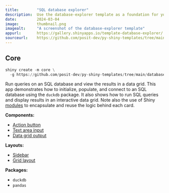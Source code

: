 ```yaml
---
title:        "SQL database explorer"
description:  Use the database-explorer template as a foundation for your next Shiny app.
date:         2024-03-04
image:        thumbnail.png
imagealt:     "A screenshot of the database-explorer template"
appurl:       https://gallery.shinyapps.io/template-database-explorer/
sourceurl:    https://github.com/posit-dev/py-shiny-templates/tree/main/database-explorer
---
```


::: {.panel-tabset .shiny-mode-tabset}
## Core
``` python
shiny create -m core \
  -g https://github.com/posit-dev/py-shiny-templates/tree/main/database-explorer
```
:::


Run queries on an SQL database and view the results in a data grid.
This app demonstrates how to initialize, populate, and connect to an SQL database using the `duckdb` package.
It also shows how to run SQL queries and display results in an interactive data grid.
Note also the use of Shiny [modules](/docs/modules.html) to encapsulate and reuse the logic behind each card.

:::: {.grid .tags}

::: {.g-col-6 .g-col-sm-4}
**Components:**

* [Action button](/components/inputs/action-button)
* [Text area input](/components/inputs/text-area)
* [Data grid output](/components/outputs/data-grid)

:::
::: {.g-col-6 .g-col-sm-4}
**Layouts:**

* [Sidebar](/layouts/sidebars)
* [Grid layout](/layouts/arrange)
:::
::: {.g-col-6 .g-col-sm-4}
**Packages:**

* `duckdb`
* `pandas`
:::
::::